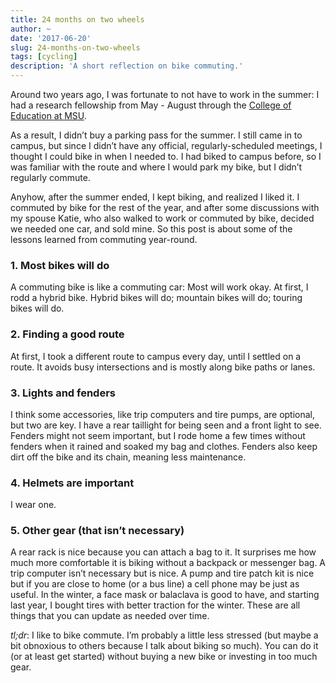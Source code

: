 ```yaml
---
title: 24 months on two wheels
author: ~
date: '2017-06-20'
slug: 24-months-on-two-wheels
tags: [cycling]
description: 'A short reflection on bike commuting.'
---
```


Around two years ago, I was fortunate to not have to work in the summer: I had a research fellowship from May - August through the [College of Education at MSU](http://education.msu.edu/).

As a result, I didn't buy a parking pass for the summer. I still came in to campus, but since I didn't have any official, regularly-scheduled meetings, I thought I could bike in when I needed to. I had biked to campus before, so I was familiar with the route and where I would park my bike, but I didn't regularly commute.

Anyhow, after the summer ended, I kept biking, and realized I liked it. I commuted by bike for the rest of the year, and after some discussions with my spouse Katie, who also walked to work or commuted by bike, decided we needed one car, and sold mine. So this post is about some of the lessons learned from commuting year-round.

### 1. Most bikes will do

A commuting bike is like a commuting car: Most will work okay. At first, I rodd a hybrid bike. Hybrid bikes will do; mountain bikes will do; touring bikes will do. 

### 2. Finding a good route

At first, I took a different route to campus every day, until I settled on a route. It avoids busy intersections and is mostly along bike paths or lanes.

### 3. Lights and fenders

I think some accessories, like trip computers and tire pumps, are optional, but two are key. I have a rear taillight for being seen and a front light to see. Fenders might not seem important, but I rode home a few times without fenders when it rained and soaked my bag and clothes. Fenders also keep dirt off the bike and its chain, meaning less maintenance.

### 4. Helmets are important

I wear one.

### 5. Other gear (that isn't necessary)

A rear rack is nice because you can attach a bag to it. It surprises me how much more comfortable it is biking without a backpack or messenger bag. A trip computer isn't necessary but is nice. A pump and tire patch kit is nice but if you are close to home (or a bus line) a cell phone may be just as useful. In the winter, a face mask or balaclava is good to have, and starting last year, I bought tires with better traction for the winter. These are all things that you can update as needed over time.

*tl;dr*: I like to bike commute. I'm probably a little less stressed (but maybe a bit obnoxious to others because I talk about biking so much). You can do it (or at least get started) without buying a new bike or investing in too much gear. 
